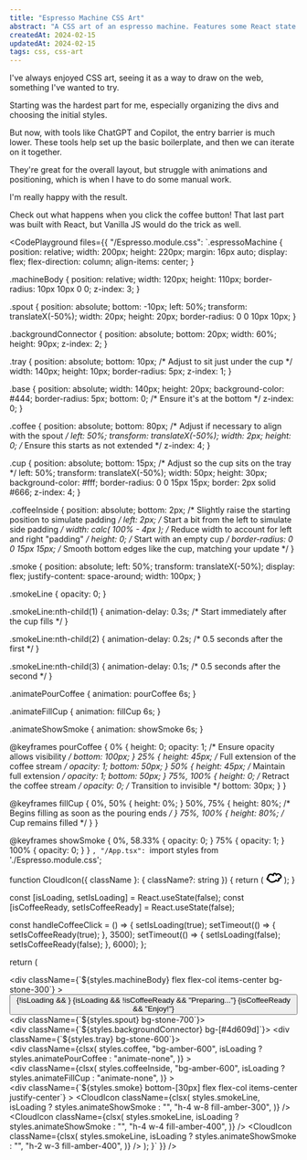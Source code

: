 ```yaml
---
title: "Espresso Machine CSS Art"
abstract: "A CSS art of an espresso machine. Features some React state as well to pour some coffee on press."
createdAt: 2024-02-15
updatedAt: 2024-02-15
tags: css, css-art
---
```

I've always enjoyed CSS art, seeing it as a way to draw on the web, something I've wanted to try.

Starting was the hardest part for me, especially organizing the divs and choosing the initial styles.

But now, with tools like ChatGPT and Copilot, the entry barrier is much lower. These tools help set up the basic boilerplate, and then we can iterate on it together.

They're great for the overall layout, but struggle with animations and positioning, which is when I have to do some manual work.

I'm really happy with the result.

Check out what happens when you click the coffee button! That last part was built with React, but Vanilla JS would do the trick as well.

<CodePlayground files={{
        "/Espresso.module.css": `.espressoMachine {
  position: relative;
  width: 200px;
  height: 220px;
  margin: 16px auto;
  display: flex;
  flex-direction: column;
  align-items: center;
}

.machineBody {
  position: relative;
  width: 120px;
  height: 110px;
  border-radius: 10px 10px 0 0;
  z-index: 3;
}

.spout {
  position: absolute;
  bottom: -10px;
  left: 50%;
  transform: translateX(-50%);
  width: 20px;
  height: 20px;
  border-radius: 0 0 10px 10px;
}

.backgroundConnector {
  position: absolute;
  bottom: 20px;
  width: 60%;
  height: 90px;
  z-index: 2;
}

.tray {
  position: absolute;
  bottom: 10px; /* Adjust to sit just under the cup */
  width: 140px;
  height: 10px;
  border-radius: 5px;
  z-index: 1;
}

.base {
  position: absolute;
  width: 140px;
  height: 20px;
  background-color: #444;
  border-radius: 5px;
  bottom: 0; /* Ensure it's at the bottom */
  z-index: 0;
}

.coffee {
  position: absolute;
  bottom: 80px; /* Adjust if necessary to align with the spout */
  left: 50%;
  transform: translateX(-50%);
  width: 2px;
  height: 0; /* Ensure this starts as not extended */
  z-index: 4;
}

.cup {
  position: absolute;
  bottom: 15px; /* Adjust so the cup sits on the tray */
  left: 50%;
  transform: translateX(-50%);
  width: 50px;
  height: 30px;
  background-color: #fff;
  border-radius: 0 0 15px 15px;
  border: 2px solid #666;
  z-index: 4;
}

.coffeeInside {
  position: absolute;
  bottom: 2px; /* Slightly raise the starting position to simulate padding */
  left: 2px; /* Start a bit from the left to simulate side padding */
  width: calc(
    100% - 4px
  ); /* Reduce width to account for left and right "padding" */
  height: 0; /* Start with an empty cup */
  border-radius: 0 0 15px 15px; /* Smooth bottom edges like the cup, matching your update */
}

.smoke {
  position: absolute;
  left: 50%;
  transform: translateX(-50%);
  display: flex;
  justify-content: space-around;
  width: 100px;
}

.smokeLine {
  opacity: 0;
}

.smokeLine:nth-child(1) {
  animation-delay: 0.3s; /* Start immediately after the cup fills */
}

.smokeLine:nth-child(2) {
  animation-delay: 0.2s; /* 0.5 seconds after the first */
}

.smokeLine:nth-child(3) {
  animation-delay: 0.1s; /* 0.5 seconds after the second */
}

.animatePourCoffee {
  animation: pourCoffee 6s;
}

.animateFillCup {
  animation: fillCup 6s;
}

.animateShowSmoke {
  animation: showSmoke 6s;
}

@keyframes pourCoffee {
  0% {
    height: 0;
    opacity: 1; /* Ensure opacity allows visibility */
    bottom: 100px;
  }
  25% {
    height: 45px; /* Full extension of the coffee stream */
    opacity: 1;
    bottom: 50px;
  }
  50% {
    height: 45px; /* Maintain full extension */
    opacity: 1;
    bottom: 50px;
  }
  75%,
  100% {
    height: 0; /* Retract the coffee stream */
    opacity: 0; /* Transition to invisible */
    bottom: 30px;
  }
}

@keyframes fillCup {
  0%,
  50% {
    height: 0%;
  }
  50%,
  75% {
    height: 80%; /* Begins filling as soon as the pouring ends */
  }
  75%,
  100% {
    height: 80%; /* Cup remains filled */
  }
}

@keyframes showSmoke {
  0%,
  58.33% {
    opacity: 0;
  }
  75% {
    opacity: 1;
  }
  100% {
    opacity: 0;
  }
}
`,
        "/App.tsx": `import styles from './Espresso.module.css';

function CloudIcon({ className }: { className?: string }) {
  return (
    <svg
      xmlns="http://www.w3.org/2000/svg"
      width="28"
      height="18"
      viewBox="0 0 28 18"
      className={className}
    >
      <path d="M21.967.964c-1.429-.283-2.439.219-3.325 1.007C17.838.707 16.458-.051 14.715.245c-1.49.254-2.505 1.236-2.946 2.479-1.867-1.045-4.104-1.532-6.059-.432-1.79 1.009-3.382 3.57-3.406 5.775C1.069 9.22.292 10.531 1.053 12.296c.508 1.18 1.703 1.689 2.894 1.667.826 2.152 3.438 3.405 5.572 3.71 2.844.405 6.026-.628 8.087-2.659.133.116.265.231.393.309.522.314 1.147.491 1.749.557 1.05.115 2.201-.137 2.994-.875 1.007-.937 1.195-2.226.901-3.451 1.257-.395 2.446-1.095 3.247-2.096 1.352-1.692.697-3.811-.434-5.413-1.059-1.499-2.673-2.722-4.489-3.081zm2.872 7.081c-.606.759-1.997 1.283-2.933 1.361a1.236 1.236 0 00-.95.544c-.222.264-.327.61-.236.985.032.264.14.508.321.688.301.602.449 1.299-.23 1.69-.89.513-1.817-.341-2.618-.848-.37-.401-.934-.571-1.409-.22a1.08 1.08 0 00-.383.394c-1.131 1.363-2.546 2.027-4.264 2.456-1.691.421-5.791.001-5.943-2.443a1.226 1.226 0 00-.024-.263c-.047-.779-.704-1.146-1.335-1.098l-.029.002a1.677 1.677 0 00-.287.055c-.038.011-.074.027-.111.042-.037.015-.073.023-.109.042-.455.227-.858.019-1.086-.397-.271-.494.982-1.325 1.254-1.557.443-.377.492-.846.321-1.243-.216-1.202 1.291-3.425 2.323-3.83 1.762-.69 3.567.345 4.83 1.466.669.776 2.152.317 2.195-.757a1.003 1.003 0 00-.068-.55c-.453-2.183 2.647-2.621 2.835-.256.028.354.177.626.384.823.387.455 1.031.66 1.565.235a.98.98 0 00.492-.559c.347-.452.682-.927 1.153-1.242 1.002-.67 2.382.372 3.094.997.863.761 2.168 2.331 1.248 3.483z"></path>
    </svg>
  );
}

  const [isLoading, setIsLoading] = React.useState(false);
  const [isCoffeeReady, setIsCoffeeReady] = React.useState(false);

  const handleCoffeeClick = () => {
    setIsLoading(true);
    setTimeout(() => {
      setIsCoffeeReady(true);
    }, 3500);
    setTimeout(() => {
      setIsLoading(false);
      setIsCoffeeReady(false);
    }, 6000);
  };

  return (
    <div className={styles.espressoMachine}>
      <div
        className={\`\${styles.machineBody} flex flex-col items-center bg-stone-300\`}
      >
        <div className="mt-1 flex w-full flex-col items-center justify-center gap-3">
          <div className="flex w-full items-center justify-center border-b border-dashed border-b-rose-600 p-1 text-rose-700">
            <Heart />
            <Heart />
            <Heart />
          </div>
          <button
            onClick={handleCoffeeClick}
            className="rounded border-2 border-dashed border-rose-700 p-1 text-xs text-rose-700"
          >
            {!isLoading && <Coffee />}
            {isLoading && !isCoffeeReady && "Preparing..."}
            {isCoffeeReady && "Enjoy!"}
          </button>
        </div>
        <div className={\`\${styles.spout} bg-stone-700\`}></div>
      </div>
      <div className={\`\${styles.backgroundConnector} bg-[#4d609d]\`}></div>
      <div className={\`\${styles.tray} bg-stone-600\`}></div>
      <div className={styles.base}></div>
      <div
        className={clsx(
          styles.coffee,
          "bg-amber-600",
          isLoading ? styles.animatePourCoffee : "animate-none",
        )}
      ></div>
      <div className={styles.cup}>
        <div
          className={clsx(
            styles.coffeeInside,
            "bg-amber-600",
            isLoading ? styles.animateFillCup : "animate-none",
          )}
        ></div>
        <div
          className={\`\${styles.smoke} bottom-[30px] flex flex-col items-center justify-center\`}
        >
          <CloudIcon
            className={clsx(
              styles.smokeLine,
              isLoading ? styles.animateShowSmoke : "",
              "h-4 w-8 fill-amber-300",
            )}
          />
          <CloudIcon
            className={clsx(
              styles.smokeLine,
              isLoading ? styles.animateShowSmoke : "",
              "h-4 w-4 fill-amber-400",
            )}
          />
          <CloudIcon
            className={clsx(
              styles.smokeLine,
              isLoading ? styles.animateShowSmoke : "",
              "h-2 w-3 fill-amber-400",
            )}
          />
        </div>
      </div>
    </div>
  );
}`
}} />

